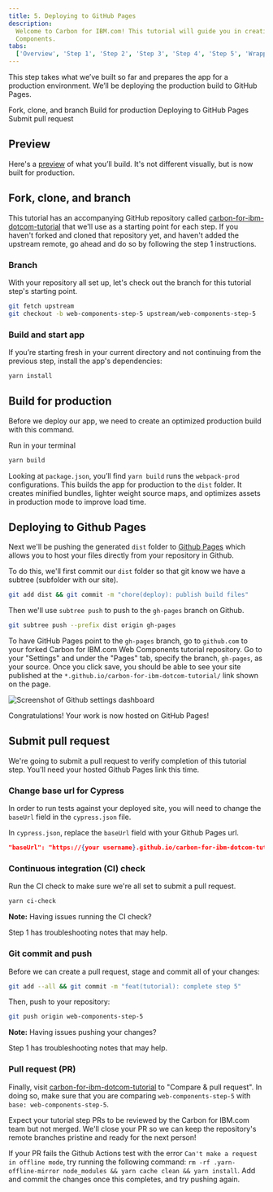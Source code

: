 ```yaml
---
title: 5. Deploying to GitHub Pages
description:
  Welcome to Carbon for IBM.com! This tutorial will guide you in creating an application with Carbon for IBM.com Web
  Components.
tabs:
  ['Overview', 'Step 1', 'Step 2', 'Step 3', 'Step 4', 'Step 5', 'Wrapping up']
---
```



<PageDescription>

This step takes what we’ve built so far and prepares the app for a production environment.
We’ll be deploying the production build to GitHub Pages.

</PageDescription>

<AnchorLinks>

<AnchorLink>Fork, clone, and branch</AnchorLink>
<AnchorLink>Build for production</AnchorLink>
<AnchorLink>Deploying to GitHub Pages</AnchorLink>
<AnchorLink>Submit pull request</AnchorLink>

</AnchorLinks>

## Preview

Here's a [preview]() of what you’ll build. It's not different visually, but is now built for production.

<Preview
  height="400"
  title="Carbon for IBM.com tutorial step 5"
  src="https://carbon-design-system.github.io/carbon-for-ibm-dotcom-tutorial/step-4/"
  frameborder="no"
  allowtransparency="true"
  allowfullscreen="true"
  className="bx--iframe bx--iframe--border"
/>

## Fork, clone, and branch

This tutorial has an accompanying GitHub repository called
[carbon-for-ibm-dotcom-tutorial](https://github.com/carbon-design-system/carbon-for-ibm-dotcom-tutorial) that we'll use
as a starting point for each step. If you haven't forked and cloned that repository yet, and haven't added the upstream
remote, go ahead and do so by following the <Link to="/developing/web-components-tutorial">step 1 instructions</Link>.

### Branch

With your repository all set up, let's check out the branch for this tutorial step's starting point.

```bash
git fetch upstream
git checkout -b web-components-step-5 upstream/web-components-step-5
```

### Build and start app

If you’re starting fresh in your current directory and not continuing from the previous step, install the app's dependencies:

```bash
yarn install
```

## Build for production

Before we deploy our app, we need to create an optimized production build with this command.

Run in your terminal

```bash
yarn build
```

Looking at `package.json`, you’ll find `yarn build` runs the `webpack-prod` configurations. This builds the app for production to the `dist` folder.
It creates minified bundles, lighter weight source maps, and optimizes assets in production mode to improve load time.

## Deploying to Github Pages

Next we'll be pushing the generated `dist` folder to [Github Pages](https://docs.github.com/en/pages/getting-started-with-github-pages/about-github-pages)
which allows you to host your files directly from your repository in Github.

To do this, we'll first commit our `dist` folder so that git know we have a subtree (subfolder with our site).

```bash
git add dist && git commit -m "chore(deploy): publish build files"
```

Then we'll use `subtree push` to push to the `gh-pages` branch on Github.

```bash
git subtree push --prefix dist origin gh-pages
```

To have GitHub Pages point to the `gh-pages` branch, go to `github.com` to your forked Carbon for IBM.com Web Components tutorial repository. Go to your "Settings" and under the "Pages" tab, specify the branch, `gh-pages`,
as your source. Once you click save, you should be able to see your site published at the `*.github.io/carbon-for-ibm-dotcom-tutorial/` link shown on the page.

![Screenshot of Github settings dashboard](../../../images/tutorial/deploy-on-github-pages.png)

Congratulations! Your work is now hosted on GitHub Pages!

## Submit pull request

We're going to submit a pull request to verify completion of this tutorial step. You'll need your hosted Github Pages link this time.

### Change base url for Cypress

In order to run tests against your deployed site, you will need to change the `baseUrl` field in the `cypress.json` file.

In `cypress.json`, replace the `baseUrl` field with your Github Pages url.

```json path=crypress.json
"baseUrl": "https://{your username}.github.io/carbon-for-ibm-dotcom-tutorial/",
```

### Continuous integration (CI) check

Run the CI check to make sure we're all set to submit a pull request.

```bash
yarn ci-check
```

<InlineNotification>

**Note:** Having issues running the CI check?

<Link to="/developing/web-components-tutorial/step-1#continuous-integration-(ci)-check">
  Step 1
</Link> has troubleshooting notes that may help.

</InlineNotification>

### Git commit and push

Before we can create a pull request, stage and commit all of your changes:

```bash
git add --all && git commit -m "feat(tutorial): complete step 5"
```

Then, push to your repository:

```bash
git push origin web-components-step-5
```

<InlineNotification>

**Note:** Having issues pushing your changes?

<Link to="/developing/web-components-tutorial/step-1#git-commit-and-push">
  Step 1
</Link> has troubleshooting notes that may help.

</InlineNotification>

### Pull request (PR)

Finally, visit [carbon-for-ibm-dotcom-tutorial](https://github.com/carbon-design-system/carbon-for-ibm-dotcom-tutorial)
to "Compare & pull request". In doing so, make sure that you are comparing `web-components-step-5` with
`base: web-components-step-5`.

Expect your tutorial step PRs to be reviewed by the Carbon for IBM.com team but not merged. We'll close your PR so we
can keep the repository's remote branches pristine and ready for the next person!

If your PR fails the Github Actions test with the error `Can't make a request in offline mode`, try running the
following command: `rm -rf .yarn-offline-mirror node_modules && yarn cache clean && yarn install`. Add and commit the
changes once this completes, and try pushing again.
